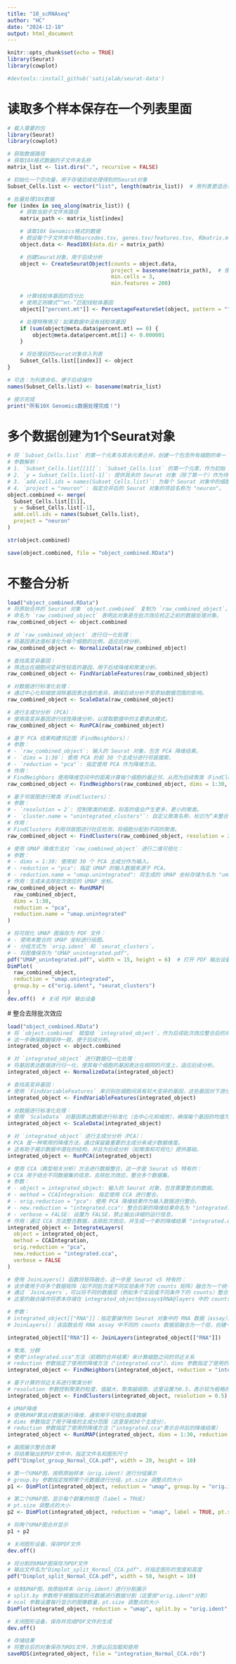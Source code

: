 ```yaml
---
title: "10_scRNAseq"
author: "HC"
date: "2024-12-18"
output: html_document
---
```


```r
knitr::opts_chunk$set(echo = TRUE)
library(Seurat)
library(cowplot)
```

```r
#devtools::install_github('satijalab/seurat-data')
```

# 读取多个样本保存在一个列表里面

```r
# 载入需要的包
library(Seurat)
library(cowplot)

# 获取数据路径
# 获取10X格式数据的子文件夹名称
matrix_list <- list.dirs(".", recursive = FALSE)

# 初始化一个空向量，用于存储后续处理得到的Seurat对象
Subset_Cells.list <- vector("list", length(matrix_list))  # 用列表更适合存储对象

# 批量处理10X数据
for (index in seq_along(matrix_list)) {
    # 获取当前子文件夹路径
    matrix_path <- matrix_list[index]

    # 读取10X Genomics格式的数据
    # 假设每个子文件夹中有barcodes.tsv, genes.tsv/features.tsv, 和matrix.mtx文件
    object.data <- Read10X(data.dir = matrix_path)

    # 创建Seurat对象，用于后续分析
    object <- CreateSeuratObject(counts = object.data, 
                                 project = basename(matrix_path),  # 使用文件夹名称作为项目名称
                                 min.cells = 3, 
                                 min.features = 200)

    # 计算线粒体基因的百分比
    # 使用正则模式“^mt-”匹配线粒体基因
    object[["percent.mt"]] <- PercentageFeatureSet(object, pattern = "^MT-")

    # 处理特殊情况：如果数据中没有线粒体基因
    if (sum(object@meta.data$percent.mt) == 0) {
        object@meta.data$percent.mt[1] <- 0.000001
    }

    # 将处理后的Seurat对象存入列表
    Subset_Cells.list[[index]] <- object
}

# 可选：为列表命名，便于后续操作
names(Subset_Cells.list) <- basename(matrix_list)

# 提示完成
print("所有10X Genomics数据处理完成！")
```

# 多个数据创建为1个Seurat对象

```r
# 将 `Subset_Cells.list` 的第一个元素与其余元素合并，创建一个包含所有细胞的单一 Seurat 对象。
# 参数解析：
# 1. `Subset_Cells.list[[1]]`: `Subset_Cells.list` 的第一个元素，作为初始 Seurat 对象。
# 2. `y = Subset_Cells.list[-1]`: 提供其余的 Seurat 对象（除了第一个）作为待合并的列表。
# 3. `add.cell.ids = names(Subset_Cells.list)`: 为每个 Seurat 对象中的细胞添加前缀（以原始列表的名称命名）。
# 4. `project = "neuron"`: 指定合并后的 Seurat 对象的项目名称为 "neuron"。
object.combined <- merge(
  Subset_Cells.list[[1]], 
  y = Subset_Cells.list[-1], 
  add.cell.ids = names(Subset_Cells.list), 
  project = "neuron"
)

str(object.combined)

save(object.combined, file = "object_combined.RData")
```

# 不整合分析

```r
load("object_combined.RData")
# 将原始合并的 Seurat 对象 `object.combined` 复制为 `raw_combined_object`。
# 命名为 `raw_combined_object` 表明此对象是在批次效应校正之前的数据处理对象。
raw_combined_object <- object.combined 

# 对 `raw_combined_object` 进行归一化处理：
# 将基因表达值标准化为每个细胞的比例，适应后续分析。
raw_combined_object <- NormalizeData(raw_combined_object)

# 查找高变异基因：
# 筛选出在细胞间变异性较高的基因，用于后续降维和聚类分析。
raw_combined_object <- FindVariableFeatures(raw_combined_object)

# 对数据进行标准化处理：
# 通过中心化和缩放消除基因表达值的差异，确保后续分析不受原始数据范围的影响。
raw_combined_object <- ScaleData(raw_combined_object)

# 进行主成分分析 (PCA)：
# 使用高变异基因进行线性降维分析，以提取数据中的主要表达模式。
raw_combined_object <- RunPCA(raw_combined_object)
```

```r
# 基于 PCA 结果构建邻近图（FindNeighbors）：
# 参数：
# - `raw_combined_object`: 输入的 Seurat 对象，包含 PCA 降维结果。
# - `dims = 1:30`: 使用 PCA 的前 30 个主成分进行邻居搜索。
# - `reduction = "pca"`: 指定使用 PCA 作为降维方法。
# 作用：
# FindNeighbors 使用降维空间中的距离计算每个细胞的最近邻，从而为后续聚类（FindClusters）建立图形结构。
raw_combined_object <- FindNeighbors(raw_combined_object, dims = 1:30, reduction = "pca")

# 基于邻居图进行聚类（FindClusters）：
# 参数：
# - `resolution = 2`: 控制聚类的粒度，较高的值会产生更多、更小的聚类。
# - `cluster.name = "unintegrated_clusters"`: 自定义聚类名称，标识为“未整合的聚类”。
# 作用：
# FindClusters 利用邻居图进行社区检测，将细胞分配到不同的聚类。
raw_combined_object <- FindClusters(raw_combined_object, resolution = 2, cluster.name = "unintegrated_clusters")
```

```r
# 使用 UMAP 降维方法对 `raw_combined_object` 进行二维可视化：
# 参数：
# - dims = 1:30: 使用前 30 个 PCA 主成分作为输入。
# - reduction = "pca": 指定 UMAP 的输入数据来源于 PCA。
# - reduction.name = "umap.unintegrated": 将生成的 UMAP 坐标存储为名为 "umap.unintegrated" 的降维结果。
# 作用：生成未去除批次效应的 UMAP 坐标。
raw_combined_object <- RunUMAP(
  raw_combined_object, 
  dims = 1:30, 
  reduction = "pca", 
  reduction.name = "umap.unintegrated"
)
```

```r
# 将可视化 UMAP 图保存为 PDF 文件：
# - 使用未整合的 UMAP 坐标进行绘图。
# - 分组方式为 `orig.ident` 和 `seurat_clusters`。
# - 将图像保存为 "UMAP_unintegrated.pdf"。
pdf("UMAP_unintegrated.pdf", width = 15, height = 6)  # 打开 PDF 输出设备
DimPlot(
  raw_combined_object, 
  reduction = "umap.unintegrated", 
  group.by = c("orig.ident", "seurat_clusters")
)
dev.off()  # 关闭 PDF 输出设备
```

 # 整合去除批次效应

```r
load("object_combined.RData")
# 将 `object.combined` 赋值给 `integrated_object`，作为后续批次效应整合后的对象。
# 这一步确保数据保持一致，便于后续分析。
integrated_object <- object.combined

# 对 `integrated_object` 进行数据归一化处理：
# 将基因表达数据进行归一化，使其每个细胞的基因表达在相同的尺度上，适应后续分析。
integrated_object <- NormalizeData(integrated_object)

# 查找高变异基因：
# 使用 `FindVariableFeatures` 来识别在细胞间具有较大变异的基因，这些基因对下游分析（如降维和聚类）具有较大贡献。
integrated_object <- FindVariableFeatures(integrated_object)

# 对数据进行标准化处理：
# 使用 `ScaleData` 对基因表达数据进行标准化（去中心化和缩放），确保每个基因的均值为 0，方差为 1，从而消除不同基因的尺度差异。
integrated_object <- ScaleData(integrated_object)

# 对 `integrated_object` 进行主成分分析（PCA）：
# PCA 是一种常用的降维方法，通过保留最重要的主成分来减少数据维度。
# 这有助于揭示数据中潜在的结构，并且为后续分析（如聚类和可视化）提供基础。
integrated_object <- RunPCA(integrated_object)
```

```r
# 使用 CCA（典型相关分析）方法进行数据整合，这一步是 Seurat v5 特有的：
# CCA 用于结合不同数据集的信息，去除批次效应，整合多个数据集。
# 参数：
# - object = integrated_object: 输入的 Seurat 对象，包含需要整合的数据。
# - method = CCAIntegration: 指定使用 CCA 进行整合。
# - orig.reduction = "pca": 使用 PCA 降维结果作为输入数据进行整合。
# - new.reduction = "integrated.cca": 整合后新的降维结果命名为 "integrated.cca"。
# - verbose = FALSE: 设置为 FALSE，禁止输出详细的运行信息。
# 作用：通过 CCA 方法整合数据，去除批次效应，并生成一个新的降维结果 "integrated.cca"。
integrated_object <- IntegrateLayers(
  object = integrated_object, 
  method = CCAIntegration, 
  orig.reduction = "pca", 
  new.reduction = "integrated.cca", 
  verbose = FALSE
)
```

```r
# 使用 JoinLayers() 函数将矩阵融合，这一步是 Seurat v5 特有的：
# 该步骤用于将多个数据矩阵（如不同批次或不同实验条件下的 counts 矩阵）融合为一个统一的矩阵。
# 通过 `JoinLayers`，可以将不同的数据层（例如多个实验或不同条件下的 counts）整合到同一个层次中，方便后续分析。
# 这里的融合操作将原本存储在 integrated_object@assays$RNA@layers 中的 counts.mouse_neuron_1(2/3/4/5) 融合成一个统一的 counts 矩阵。

# 参数：
# integrated_object[["RNA"]]：指定要操作的 Seurat 对象中的 RNA 数据（assay）。
# JoinLayers()：该函数会将 RNA assay 中不同的 counts 数据层融合为一个层，创建一个统一的 counts 矩阵。

integrated_object[["RNA"]] <- JoinLayers(integrated_object[["RNA"]])
```

```r
# 聚类、分群
# 使用"integrated.cca"方法（前期的合并结果）来计算细胞之间的邻近关系
# reduction 参数指定了使用的降维方法（"integrated.cca"），dims 参数指定了使用的前30个主成分（PCA的前30个维度）
integrated_object <- FindNeighbors(integrated_object, reduction = "integrated.cca", dims = 1:30)

# 基于计算的邻近关系进行聚类分析
# resolution 参数控制聚类的粒度，值越大，聚类越细致。这里设置为0.5，表示较为粗略的聚类
integrated_object <- FindClusters(integrated_object, resolution = 0.5)
```

```r
# UMAP降维
# 使用UMAP算法对数据进行降维，通常用于可视化高维数据
# dims 参数指定了用于降维的主成分范围（这里是前30个主成分），
# reduction 参数指定了使用的降维方法（"integrated.cca"表示合并后的降维结果）
integrated_object <- RunUMAP(integrated_object, dims = 1:30, reduction = "integrated.cca")
```

```r
# 画图展示整合效果
# 将结果输出到PDF文件中，指定文件名和图形尺寸
pdf("Dimplot_group_Normal_CCA.pdf", width = 20, height = 10)

# 第一个UMAP图，按照原始样本（orig.ident）进行分组展示
# group.by 参数指定按照哪个元数据进行分组，pt.size 调整点的大小
p1 <- DimPlot(integrated_object, reduction = "umap", group.by = "orig.ident", pt.size = 1.0)

# 第二个UMAP图，显示每个群集的标签（label = TRUE）
# pt.size 调整点的大小
p2 <- DimPlot(integrated_object, reduction = "umap", label = TRUE, pt.size = 1.0)

# 将两个UMAP图合并显示
p1 + p2

# 关闭图形设备，保存PDF文件
dev.off()
```

```r
# 将分割的UMAP图保存为PDF文件
# 输出文件名为"Dimplot_split_Normal_CCA.pdf"，并指定图形的宽度和高度
pdf("Dimplot_split_Normal_CCA.pdf", width = 50, height = 10)

# 绘制UMAP图，按原始样本（orig.ident）进行分割展示
# split.by 参数用于根据指定的元数据进行数据分割（这里按"orig.ident"分割）
# ncol 参数设置每行显示的图像数量，pt.size 调整点的大小
DimPlot(integrated_object, reduction = "umap", split.by = "orig.ident", ncol = 5, pt.size = 1.0)

# 关闭图形设备，保存并完成PDF文件的生成
dev.off()
```

```r
# 存储结果
# 将整合后的对象保存为RDS文件，方便以后加载和使用
saveRDS(integrated_object, file = "integration_Normal_CCA.rds")
```